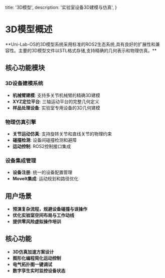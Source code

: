   title: '3D模型',
  description: '实验室设备3D建模与仿真',
}

# 3D模型概述
<Note>
**Uni-Lab-OS的3D模型系统采用标准的ROS2生态系统,具有良好的扩展性和兼容性。主要的3D模型文件以STL格式存储,支持精确的几何表示和物理仿真。**
</Note>

## 核心功能模块
### 3D设备建模系统
* **机械臂建模**: 支持多关节机械臂的精确3D建模
* **XYZ定位平台**: 三轴运动平台的完整几何定义
* **样品处理设备**: 实验室专用设备的3D几何建模
### 物理仿真引擎
* **关节运动仿真**: 支持旋转关节和直线关节的物理约束
* **碰撞检测**: 设备间碰撞检测和避障
* **运动控制**: ROS2控制接口集成
### 设备集成管理
* **设备注册**: 统一的设备配置管理
* **MoveIt集成**: 运动规划和路径优化


## 用户场景
* **预演复杂流程，规避设备碰撞与误操作**
* **优化实验室空间布局与工作动线**
* **提供零风险虚拟操作培训**

## 核心功能
* **3D仿真加速方案设计**
* **图形化编程简化运动控制**
* **电气拓扑图一键调试**
* **数字孪生实时监控设备状态**
